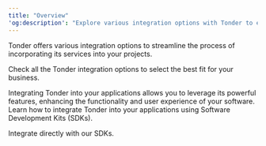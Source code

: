 ```yaml
---
title: "Overview"
'og:description': "Explore various integration options with Tonder to enhance your application's functionality and user experience. Learn about integrating with Tonder using SDKs."
---
```


Tonder offers various integration options to streamline the process of incorporating its services into your projects. 

  <Card title="Choose Your Integration" icon="plug" iconType="sharp-solid" href="/integration/choose-integration">
    Check all the Tonder integration options to select the best fit for your business.
  </Card>

Integrating Tonder into your applications allows you to leverage its powerful features, enhancing the functionality and user experience of your software. Learn how to integrate Tonder into your applications using Software Development Kits (SDKs). 

<Card title="Tonder SDKs" icon="rocket" href="/integration/sdks/sdk-overview">
  Integrate directly with our SDKs.
</Card>
